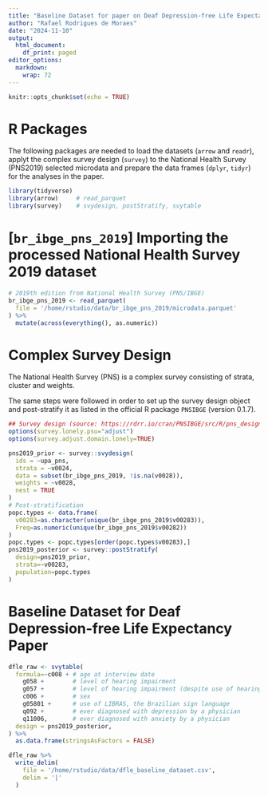 ```yaml
---
title: "Baseline Dataset for paper on Deaf Depression-free Life Expectancy"
author: "Rafael Rodrigues de Moraes"
date: "2024-11-10"
output:
  html_document:
    df_print: paged
editor_options: 
  markdown: 
    wrap: 72
---
```


```r
knitr::opts_chunk$set(echo = TRUE)
```

# R Packages

The following packages are needed to load the datasets (`arrow` and
`readr`), applyt the complex survey design (`survey`) to the 
National Health Survey (PNS2019) selected microdata and
prepare the data frames (`dplyr`, `tidyr`) for the analyses in the
paper.

```r
library(tidyverse)
library(arrow)     # read_parquet
library(survey)    # svydesign, postStratify, svytable
```

# [`br_ibge_pns_2019`] Importing the processed National Health Survey 2019 dataset

```r
# 2019th edition from National Health Survey (PNS/IBGE)
br_ibge_pns_2019 <- read_parquet(
  file = '/home/rstudio/data/br_ibge_pns_2019/microdata.parquet'
) %>%
  mutate(across(everything(), as.numeric))
```

# Complex Survey Design

The National Health Survey (PNS) is a complex survey consisting of
strata, cluster and weights.

The same steps were followed in order to set up the survey design object
and post-stratify it as listed in the official R package `PNSIBGE`
(version 0.1.7).

```r
## Survey design (source: https://rdrr.io/cran/PNSIBGE/src/R/pns_design.R, accessed on September, 2nd 2022)
options(survey.lonely.psu="adjust")
options(survey.adjust.domain.lonely=TRUE)

pns2019_prior <- survey::svydesign(
  ids = ~upa_pns, 
  strata = ~v0024, 
  data = subset(br_ibge_pns_2019, !is.na(v0028)), 
  weights = ~v0028, 
  nest = TRUE
)
# Post-stratification
popc.types <- data.frame( 
  v00283=as.character(unique(br_ibge_pns_2019$v00283)), 
  Freq=as.numeric(unique(br_ibge_pns_2019$v00282))
)
popc.types <- popc.types[order(popc.types$v00283),]
pns2019_posterior <- survey::postStratify(
  design=pns2019_prior, 
  strata=~v00283, 
  population=popc.types
)
```

# Baseline Dataset for Deaf Depression-free Life Expectancy Paper

```r
dfle_raw <- svytable(
  formula=~c008 + # age at interview date
    g058 +        # level of hearing impairment
    g057 +        # level of hearing impairment (despite use of hearing devices)
    c006 +        # sex 
    g05801 +      # use of LIBRAS, the Brazilian sign language
    q092 +        # ever diagnosed with depression by a physician
    q11006,       # ever diagnosed with anxiety by a physician
  design = pns2019_posterior,
) %>%
  as.data.frame(stringsAsFactors = FALSE)
```

```r
dfle_raw %>%
  write_delim(
    file = '/home/rstudio/data/dfle_baseline_dataset.csv',
    delim = '|'
  )
```
